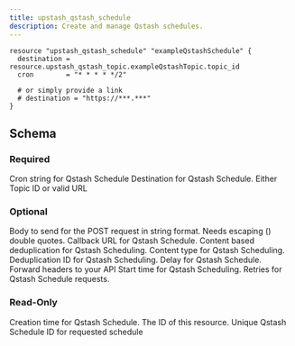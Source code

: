 ```yaml
---
title: upstash_qstash_schedule
description: Create and manage Qstash schedules.
---
```



<RequestExample>

```hcl example.tf
resource "upstash_qstash_schedule" "exampleQstashSchedule" {
  destination = resource.upstash_qstash_topic.exampleQstashTopic.topic_id
  cron        = "* * * * */2"

  # or simply provide a link
  # destination = "https://***.***"
}
```

</RequestExample>

## Schema

### Required

<ParamField query="cron" type="string" required>
    Cron string for Qstash Schedule
</ParamField>

<ParamField query="destination" type="string" required>
    Destination for Qstash Schedule. Either Topic ID or valid URL
</ParamField>

### Optional

<ParamField query="body" type="string">
    Body to send for the POST request in string format. Needs escaping () double
    quotes.
</ParamField>

<ParamField query="callback" type="string">
    Callback URL for Qstash Schedule.
</ParamField>

<ParamField query="content_based_deduplication" type="bool">
    Content based deduplication for Qstash Scheduling.
</ParamField>

<ParamField query="content_type" type="string">
    Content type for Qstash Scheduling.
</ParamField>

<ParamField query="deduplicatoin_id" type="string">
    Deduplication ID for Qstash Scheduling.
</ParamField>

<ParamField query="delay" type="string">
    Delay for Qstash Schedule.
</ParamField>

<ParamField query="forward_headers" type="map(string)">
    Forward headers to your API
</ParamField>

<ParamField query="not_before" type="number">
    Start time for Qstash Scheduling.
</ParamField>

<ParamField query="retries" type="number">
    Retries for Qstash Schedule requests.
</ParamField>

### Read-Only

<ResponseField name="created_at" type="number">
    Creation time for Qstash Schedule.
</ResponseField>

<ResponseField name="id" type="string">
    The ID of this resource.
</ResponseField>

<ResponseField name="schedule_id" type="string">
    Unique Qstash Schedule ID for requested schedule
</ResponseField>
